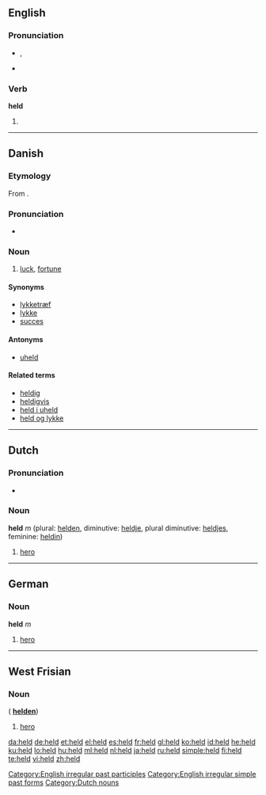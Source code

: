{{also|Held}}
==English==

{{rank|either|whether|city|340|held|help|number|alone}}

===Pronunciation===
* {{IPA|/'hεld/}}, {{SAMPA|/"hEld/}}
* {{audio|en-us-held.ogg|Audio (US)}}
*: {{rhymes|ɛld}}

===Verb===
'''held'''

# {{past of|hold}}

[[Category:English irregular past participles]]
[[Category:English irregular simple past forms]]

----

==Danish==
{{wikipedia|lang=da}}

===Etymology===
From {{etyl|non|da}} {{term|heill||omen, happiness|lang=non}}.

===Pronunciation===
* {{IPA|/hɛld/|[hɛlˀ]|lang=da}}

===Noun===
{{da-noun|et|-}}

# [[luck]], [[fortune]]

====Synonyms====
* [[lykketræf]]
* [[lykke]]
* [[succes]]

====Antonyms====
* [[uheld]]

====Related terms====
* [[heldig]]
* [[heldigvis]]
* [[held i uheld]]
* [[held og lykke]]

----

==Dutch==

===Pronunciation===
* {{audio|Nl-held.ogg|audio}}

===Noun===
'''held''' ''m'' (plural: [[helden]], diminutive: [[heldje]], plural diminutive: [[heldjes]], feminine: [[heldin]])

# [[hero]]

[[Category:Dutch nouns]]

----

==German==

===Noun===
'''held''' ''m''

# [[hero]]

----

==West Frisian==

===Noun===
{{infl|fy|noun|g=c}} ({{p}} '''[[helden]]''')

# [[hero]]

[[da:held]]
[[de:held]]
[[et:held]]
[[el:held]]
[[es:held]]
[[fr:held]]
[[gl:held]]
[[ko:held]]
[[id:held]]
[[he:held]]
[[ku:held]]
[[lo:held]]
[[hu:held]]
[[ml:held]]
[[nl:held]]
[[ja:held]]
[[ru:held]]
[[simple:held]]
[[fi:held]]
[[te:held]]
[[vi:held]]
[[zh:held]]